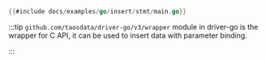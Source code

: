 ```go
{{#include docs/examples/go/insert/stmt/main.go}}
```

:::tip
`github.com/taosdata/driver-go/v3/wrapper` module in driver-go is the wrapper for C API, it can be used to insert data with parameter binding.

:::

